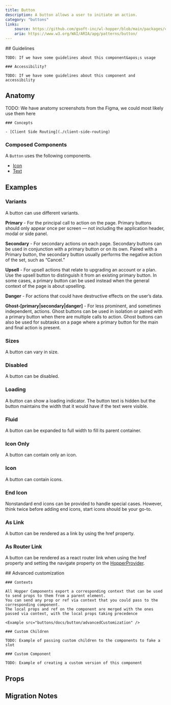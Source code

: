 ```yaml
---
title: Button
description: A button allows a user to initiate an action.
category: "buttons"
links:
    source: https://github.com/gsoft-inc/wl-hopper/blob/main/packages/components/src/buttons/src/Button.tsx
    aria: https://www.w3.org/WAI/ARIA/apg/patterns/button/
---
```


<Example src="buttons/docs/button/preview" isOpen />

<FeatureFlag flag="next">
    ## Guidelines

    TODO: If we have some guidelines about this component&apos;s usage

    ### Accessibility?

    TODO: If we have some guidelines about this component and accessibility
</FeatureFlag>

## Anatomy

<FeatureFlag flag="rc">
    TODO: We have anatomy screenshots from the Figma, we could most likely use them here

    ### Concepts

    - [Client Side Routing](./client-side-routing)
</FeatureFlag>

### Composed Components

A `Button` uses the following components.

- [Icon](./Icon)
- [Text](./Text)

## Examples

### Variants
A button can use different variants.

<Example src="buttons/docs/button/variant" />

**Primary** - For the principal call to action on the page. Primary buttons should only appear once per screen — not including the application header, modal or side panel.

**Secondary** - For secondary actions on each page. Secondary buttons can be used in conjunction with a primary button or on its own. Paired with a Primary button, the secondary button usually performs the negative action of the set, such as “Cancel.”

**Upsell** - For upsell actions that relate to upgrading an account or a plan. Use the upsell button to distinguish it from an existing primary button. In some cases, a primary button can be used instead when the general context of the page is about upselling.

**Danger** - For actions that could have destructive effects on the user’s data.

**Ghost-[primary|secondary|danger]** - For less prominent, and sometimes independent, actions. Ghost buttons can be used in isolation or paired with a primary button when there are multiple calls to action. Ghost buttons can also be used for subtasks on a
page where a primary button for the main and final action is present.

### Sizes
A button can vary in size.

<Example src="buttons/docs/button/size" />

### Disabled
A button can be disabled.

<Example src="buttons/docs/button/state" />

### Loading
A button can show a loading indicator. The button text is hidden but the button maintains the width that it would have if the text were visible.

<Example src="buttons/docs/button/loading" />

### Fluid
A button can be expanded to full width to fill its parent container.

<Example src="buttons/docs/button/layout" />

### Icon Only
A button can contain only an icon.

<Example src="buttons/docs/button/icon" />

### Icon
A button can contain icons.

<Example src="buttons/docs/button/icons" />

### End Icon
Nonstandard end icons can be provided to handle special cases. However, think twice before adding end icons, start icons should be your go-to.

<Example src="buttons/docs/button/endIcon" />

### As Link
A button can be rendered as a link by using the href property.

<Example src="buttons/docs/button/asLink" />

### As Router Link
A button can be rendered as a react router link when using the href property and setting the navigate property on the [HopperProvider](./HopperProvider).

<Example src="buttons/docs/button/reactRouterLink" />

<FeatureFlag flag="next">
    ## Advanced customization

    ### Contexts

    All Hopper Components export a corresponding context that can be used to send props to them from a parent element.
    You can send any prop or ref via context that you could pass to the corresponding component.
    The local props and ref on the component are merged with the ones passed via context, with the local props taking precedence

    <Example src="buttons/docs/button/advancedCustomization" />

    ### Custom Children

    TODO: Example of passing custom children to the components to fake a slot

    ### Custom Component

    TODO: Example of creating a custom version of this component
</FeatureFlag>

## Props

<PropTable component="Button" />

## Migration Notes

<MigrateGuide src="buttons/docs/migration-notes" />
